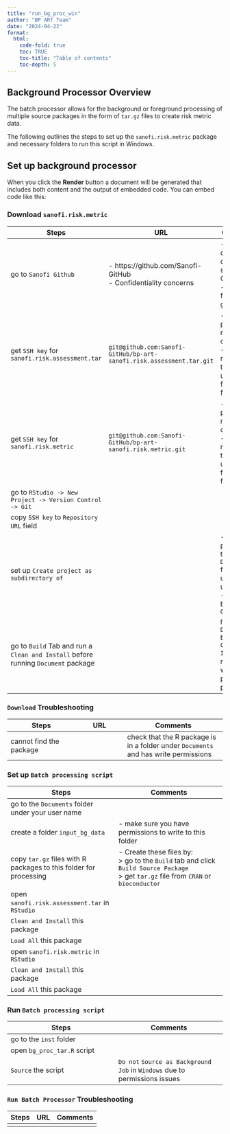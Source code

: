 ```yaml
---
title: "run_bg_proc_win"
author: "BP ART Team"
date: "2024-04-22"
format:
  html:
    code-fold: true
    toc: TRUE
    toc-title: "Table of contents"
    toc-depth: 5
---
```


## **Background Processor Overview**

The batch processor allows for the background or foreground processing of multiple source packages in the form of `tar.gz` files to create risk metric data.

The following outlines the steps to set up the `sanofi.risk.metric` package and necessary folders to run this script in Windows.

## **Set up background processor**

When you click the **Render** button a document will be generated that includes both content and the output of embedded code. You can embed code like this:

### Download `sanofi.risk.metric`

::: {#tbl:download-table}
| Steps                                                                             | URL                                                                  | Comments                                                                                               |
|------------------------|------------------------|------------------------|
| go to `Sanofi Github`                                                             | \- https://github.com/Sanofi-GitHub <br> - Confidentiality concerns  | \- This will change to open source on GitHub <br> - need to follow `OSPO` guidelines                   |
| get `SSH key` for `sanofi.risk.assessment.tar`                                    | `git@github.com:Sanofi-GitHub/bp-art-sanofi.risk.assessment.tar.git` | \- The package name will change <br> - at the moment, this has two utility functions for tar files     |
| get `SSH key` for `sanofi.risk.metric`                                            | `git@github.com:Sanofi-GitHub/bp-art-sanofi.risk.metric.git`         | \- The package name will change <br> - at the moment, this has two utility functions for tar files     |
| go to `RStudio -> New Project -> Version Control -> Git`                          |                                                                      |                                                                                                        |
| copy `SSH key` to `Repository URL` field                                          |                                                                      |                                                                                                        |
| set up `Create project as subdirectory of`                                        |                                                                      | \- set up project in the `Documents` folder under your user name <br> - This can be in your `OneDrive` |
| go to `Build` Tab and run a `Clean and Install` before running `Document` package |                                                                      | If you run `Document` before `Clean and Install`, it may not work due to permissions problems          |
:::

### `Download` Troubleshooting

::: {#tbl:download-troubleshoot-table}
| Steps | URL | Comments |
|-------|-----|----------|
| cannot find the package |     | check that the R package is in a folder under `Documents` and has write permissions         |
:::

### Set up `Batch processing script`

::: {#tbl:set-batch-processor-table}
| Steps                                                             | Comments                                                                                                                                         |
|------------------------------------|------------------------------------|
| go to the `Documents` folder under your user name                 |                                                                                                                                                  |
| create a folder `input_bg_data`                                   | \- make sure you have permissions to write to this folder                                                                                        |
| copy `tar.gz` files with R packages to this folder for processing | \- Create these files by: <br> \>    go to the `Build` tab and click `Build Source Package` <br> \>    get `tar.gz` file from `CRAN` or `bioconductor` |
| open `sanofi.risk.assessment.tar` in `RStudio` |    |
| `Clean and Install` this package | |
| `Load All` this package |
| open `sanofi.risk.metric` in `RStudio` |    |
| `Clean and Install` this package | |
| `Load All` this package |
:::

### Run `Batch processing script`

::: {#tbl:run-batch-processor-table}
| Steps                       | Comments                                                                   |
|------------------------------------|------------------------------------|
| go to the `inst` folder     |                                                                            |
| open `bg_proc_tar.R` script |                                                                            |
| `Source` the script         | `Do not` `Source as Background Job` in `Windows` due to permissions issues |
:::

### `Run Batch Processor` Troubleshooting

::: {#tbl:bgp-troubleshoot-table}
| Steps | URL | Comments |
|-------|-----|----------|
|       |     |          |
:::
